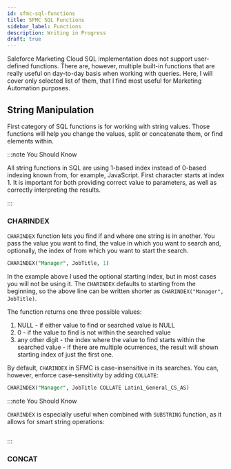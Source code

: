 ```yaml
---
id: sfmc-sql-functions
title: SFMC SQL Functions
sidebar_label: Functions
description: Writing in Progress
draft: true
---
```



<LeadText content='Writing in Progress' />

Saleforce Marketing Cloud SQL implementation does not support user-defined functions. There are, however, multiple built-in functions that are really useful on day-to-day basis when working with queries. Here, I will cover only selected list of them, that I find most useful for Marketing Automation purposes.

## String Manipulation

First category of SQL functions is for working with string values. Those functions will help you change the values, split or concatenate them, or find elements within.

:::note You Should Know

All string functions in SQL are using 1-based index instead of 0-based indexing known from, for example, JavaScript. First character starts at index 1. It is important for both providing correct value to parameters, as well as correctly interpreting the results.

:::

### CHARINDEX

`CHARINDEX` function lets you find if and where one string is in another. You pass the value you want to find, the value in which you want to search and, optionally, the index of from which you want to start the search.

```sql title="Search for 'Manager' in JobTitle column starting with first index"
CHARINDEX("Manager", JobTitle, 1)
```

In the example above I used the optional starting index, but in most cases you will not be using it. The `CHARINDEX` defaults to starting from the beginning, so the above line can be written shorter as `CHARINDEX("Manager", JobTitle)`.

The function returns one three possible values:

1. NULL - if either value to find or searched value is NULL
2. 0 - if the value to find is not within the searched value
3. any other digit - the index where the value to find starts within the searched value - if there are multiple ocurrences, the result will shown starting index of just the first one.

By default, `CHARINDEX` in SFMC is case-insensitive in its searches. You can, however, enforce case-sensitivity by adding `COLLATE`:

```sql title="Case sensitive CHARINDEX search - note lack of comma between the value and COLLATE"
CHARINDEX("Manager", JobTitle COLLATE Latin1_General_CS_AS)
```

:::note You Should Know

`CHARINDEX` is especially useful when combined with `SUBSTRING` function, as it allows for smart string operations:

```sql
```

:::

### CONCAT